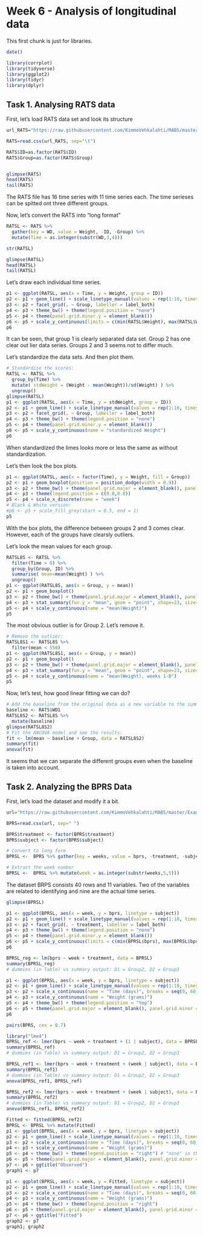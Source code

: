 # Week 6 - Analysis of longitudinal data

This first chunk is just for libraries.
```r

date()

library(corrplot)
library(tidyverse)
library(ggplot2)
library(tidyr)
library(dplyr)

```

## Task 1. Analysing RATS data

First, let's load RATS data set and look its structure

```r

url_RATS="https://raw.githubusercontent.com/KimmoVehkalahti/MABS/master/Examples/data/rats.txt"

RATS=read.csv(url_RATS, sep="\t")

RATS$ID=as.factor(RATS$ID)
RATS$Group=as.factor(RATS$Group)


glimpse(RATS)
head(RATS)
tail(RATS)

```

The RATS file has 16 time series with 11 time series each. The time serieses can be spitted ont three different groups.


Now, let's convert the RATS into "long format"

```r

RATSL <- RATS %>%
  gather(key = WD, value = Weight, -ID, -Group) %>%
  mutate(Time = as.integer(substr(WD,3,4))) 

str(RATSL)

glimpse(RATSL)
head(RATSL)
tail(RATSL)
```

Let's draw each individual time series.


```r
p1 <- ggplot(RATSL, aes(x = Time, y = Weight, group = ID))
p2 <- p1 + geom_line() + scale_linetype_manual(values = rep(1:10, times=4))
p3 <- p2 + facet_grid(. ~ Group, labeller = label_both)
p4 <- p3 + theme_bw() + theme(legend.position = "none")
p5 <- p4 + theme(panel.grid.minor.y = element_blank())
p6 <- p5 + scale_y_continuous(limits = c(min(RATSL$Weight), max(RATSL$Weight)))
p6
```

It can be seen, that group 1 is clearly separated data set. Group 2 has one clear out lier data series. Groups 2 and 3 seems not to differ much.

Let's standardize the data sets. And then plot them.


```r
# Standardise the scores:
RATSL <- RATSL %>%
  group_by(Time) %>%
  mutate( stdWeight = (Weight - mean(Weight))/sd(Weight) ) %>%
  ungroup()
glimpse(RATSL)
p1 <- ggplot(RATSL, aes(x = Time, y = stdWeight, group = ID))
p2 <- p1 + geom_line() + scale_linetype_manual(values = rep(1:10, times=4))
p3 <- p2 + facet_grid(. ~ Group, labeller = label_both)
p4 <- p3 + theme_bw() + theme(legend.position = "none")
p5 <- p4 + theme(panel.grid.minor.y = element_blank())
p6 <- p5 + scale_y_continuous(name = "standardized Weight")
p6
```

When standardized the limes looks more or less the same as without standardization.

Let's then look the box plots.


```r
p1 <- ggplot(RATSL, aes(x = factor(Time), y = Weight, fill = Group))
p2 <- p1 + geom_boxplot(position = position_dodge(width = 0.9))
p3 <- p2 + theme_bw() + theme(panel.grid.major = element_blank(), panel.grid.minor = element_blank())
p4 <- p3 + theme(legend.position = c(0.8,0.8))
p5 <- p4 + scale_x_discrete(name = "week")
# Black & White version:
#p6 <- p5 + scale_fill_grey(start = 0.5, end = 1)
p5
```


With the box plots, the difference between groups 2 and 3 comes clear. However, each of the groups have clearsly outliers.

Let's look the mean values for each group.

```r
RATSL8S <- RATSL %>%
  filter(Time > 0) %>%
  group_by(Group, ID) %>%
  summarise( mean=mean(Weight) ) %>%
  ungroup()
p1 <- ggplot(RATSL8S, aes(x = Group, y = mean))
p2 <- p1 + geom_boxplot()
p3 <- p2 + theme_bw() + theme(panel.grid.major = element_blank(), panel.grid.minor = element_blank())
p4 <- p3 + stat_summary(fun.y = "mean", geom = "point", shape=23, size=4, fill = "white")
p5 <- p4 + scale_y_continuous(name = "mean(Weight)")
p5
```

The most obvious outlier is for Group 2. Let's remove it.

```r
# Remove the outlier:
RATSL8S1 <- RATSL8S %>%
  filter(mean < 550)
p1 <- ggplot(RATSL8S1, aes(x = Group, y = mean))
p2 <- p1 + geom_boxplot()
p3 <- p2 + theme_bw() + theme(panel.grid.major = element_blank(), panel.grid.minor = element_blank())
p4 <- p3 + stat_summary(fun.y = "mean", geom = "point", shape=23, size=4, fill = "white")
p5 <- p4 + scale_y_continuous(name = "mean(Weight), weeks 1-8")
p5
```

Now, let's test, how good linear fitting we can do?

```r
# Add the baseline from the original data as a new variable to the summary data:
baseline <- RATS$WD1
RATSL8S2 <- RATSL8S %>%
  mutate(baseline)
glimpse(RATSL8S2)
# Fit the ANCOVA model and see the results:
fit <- lm(mean ~ baseline + Group, data = RATSL8S2)
summary(fit)
anova(fit)
```

It seems that we can separate the different groups even when the baseline is taken into account.

## Task 2. Analyzing the BPRS Data

First, let's load the dataset and modify it a bit.

```r

url="https://raw.githubusercontent.com/KimmoVehkalahti/MABS/master/Examples/data/BPRS.txt"

BPRS=read.csv(url, sep=" ")

BPRS$treatment <- factor(BPRS$treatment)
BPRS$subject <- factor(BPRS$subject)

# Convert to long form
BPRSL <-  BPRS %>% gather(key = weeks, value = bprs, -treatment, -subject)

# Extract the week number
BPRSL <-  BPRSL %>% mutate(week = as.integer(substr(weeks,5,5)))

```

The dataset BRPS consists 40 rows and 11 variables. Two of the variables are related to identifying and nine are the actual time series.

```r

glimpse(BPRSL)

```



```r
p1 <- ggplot(BPRSL, aes(x = week, y = bprs, linetype = subject))
p2 <- p1 + geom_line() + scale_linetype_manual(values = rep(1:10, times=4))
p3 <- p2 + facet_grid(. ~ treatment, labeller = label_both)
p4 <- p3 + theme_bw() + theme(legend.position = "none")
p5 <- p4 + theme(panel.grid.minor.y = element_blank())
p6 <- p5 + scale_y_continuous(limits = c(min(BPRSL$bprs), max(BPRSL$bprs)))
p6
```



```r
BPRSL_reg <- lm(bprs ~ week + treatment, data = BPRSL)
summary(BPRSL_reg)
# dummies (in Table) vs summary output: D1 = Group2, D2 = Group3
```



```r
p1 <- ggplot(BPRSL, aes(x = week, y = bprs, linetype = subject))
p2 <- p1 + geom_line() + scale_linetype_manual(values = rep(1:10, times=4))
p3 <- p2 + scale_x_continuous(name = "Time (days)", breaks = seq(0, 60, 10))
p4 <- p3 + scale_y_continuous(name = "Weight (grams)")
p5 <- p4 + theme_bw() + theme(legend.position = "top")
p6 <- p5 + theme(panel.grid.major = element_blank(), panel.grid.minor = element_blank())
p6
```

```r
pairs(BPRS, cex = 0.7)
```

```r
library("lme4")
BPRSL_ref <- lmer(bprs ~ week + treatment + (1 | subject), data = BPRSL, REML = FALSE)
summary(BPRSL_ref)
# dummies (in Table) vs summary output: D1 = Group2, D2 = Group3
```

```r
BPRSL_ref1 <- lmer(bprs ~ week + treatment + (week | subject), data = BPRSL, REML = FALSE)
summary(BPRSL_ref1)
# dummies (in Table) vs summary output: D1 = Group2, D2 = Group3
anova(BPRSL_ref1, BPRSL_ref)
```


```r
BPRSL_ref2 <- lmer(bprs ~ week + treatment + (week | subject), data = BPRSL, REML = FALSE)
summary(BPRSL_ref2)
# dummies (in Table) vs summary output: D1 = Group2, D2 = Group3
anova(BPRSL_ref1, BPRSL_ref2)
```



```r
Fitted <- fitted(BPRSL_ref2)
BPRSL <- BPRSL %>% mutate(Fitted)
p1 <- ggplot(BPRSL, aes(x = week, y = bprs, linetype = subject))
p2 <- p1 + geom_line() + scale_linetype_manual(values = rep(1:10, times=4))
p3 <- p2 + scale_x_continuous(name = "Time (days)", breaks = seq(0, 60, 20))
p4 <- p3 + scale_y_continuous(name = "Weight (grams)")
p5 <- p4 + theme_bw() + theme(legend.position = "right") # "none" in the book
p6 <- p5 + theme(panel.grid.major = element_blank(), panel.grid.minor = element_blank())
p7 <- p6 + ggtitle("Observed")
graph1 <- p7

p1 <- ggplot(BPRSL, aes(x = week, y = Fitted, linetype = subject))
p2 <- p1 + geom_line() + scale_linetype_manual(values = rep(1:10, times=4))
p3 <- p2 + scale_x_continuous(name = "Time (days)", breaks = seq(0, 60, 20))
p4 <- p3 + scale_y_continuous(name = "Weight (grams)")
p5 <- p4 + theme_bw() + theme(legend.position = "right")
p6 <- p5 + theme(panel.grid.major = element_blank(), panel.grid.minor = element_blank())
p7 <- p6 + ggtitle("Fitted")
graph2 <- p7
graph1; graph2
```

